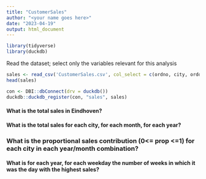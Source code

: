 ```yaml
---
title: "CustomerSales"
author: "<your name goes here>"
date: "2023-04-19"
output: html_document
---
```


```r
library(tidyverse)
library(duckdb)
```

Read the dataset; select only the variables relevant for this analysis

```r
sales <- read_csv('CustomerSales.csv', col_select = c(ordno, city, orddate, linetotal), col_types = "ccDd")
head(sales)
```

```r
con <- DBI::dbConnect(drv = duckdb())
duckdb::duckdb_register(con, "sales", sales)
```

#### What is the total sales in Eindhoven?

#### What is the total sales for each city, for each month, for each year?

### What is the proportional sales contribution (0<= prop <=1) for each city in each year/month combination?

#### What is for each year, for each weekday the number of weeks in which it was the day with the highest sales?


